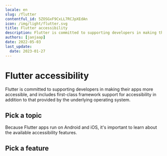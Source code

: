 ```yaml
---
locale: en
slug: /flutter
contentful_id: 5ZOSGxF9CxLL7RCJpXEdAn
icon: /img/light/flutter.svg
title: Flutter accessibility
description: Flutter is committed to supporting developers in making their apps more accessible. It has built-in support for accessibility features provided by the underlying operating system.
authors: [janjaap]
date: 2022-05-03
last_update:
  date: 2023-01-27
---
```


# Flutter accessibility

Flutter is committed to supporting developers in making their apps more accessible, and includes first-class framework support for accessibility in addition to that provided by the underlying operating system.

## Pick a topic

<LinkList title="List of Flutter accessibility topics" isHighlighted={true}>
  <LinkListItem
    url="/en/docs/flutter/samples"
    title="Browse Flutter code samples"
    label="Flutter accessibility code samples"
    description="Browse code samples to learn how to build more accessible Flutter apps."
    image="/img/light/code.svg"
    alt="Code icon"
  />
</LinkList>

Because Flutter apps run on Android and iOS, it's important to learn about the available accessibility features.

## Pick a feature

<LinkList title="List of Android and iOS accessibility features" isHighlighted={true}>
  <LinkListItem
    url="/en/docs/android/features"
    title="Learn about Android accessibility features"
    label="Android accessibility features"
    description="Learn about the accessibility features that are offered by Android."
    image="/img/light/features.svg"
    alt="Features icon"
  />
  <LinkListItem
    url="/en/docs/ios/features"
    title="Learn about iOS accessibility features"
    label="iOS accessibility features"
    description="Learn about the accessibility features that are offered by iOS."
    image="/img/light/features.svg"
    alt="Features icon"
  />
</LinkList>
